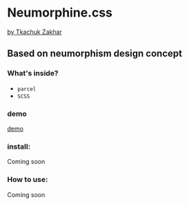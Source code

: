 # **Neumorphine.css**
[by Tkachuk Zakhar](http://weblogic.com.ua/)
## Based on neumorphism design concept
### What's inside?

* `parcel`
* `SCSS`

### demo
[demo](https://imhul.github.io/neumorphine.css)

### install:
Coming soon

### How to use:
Coming soon
